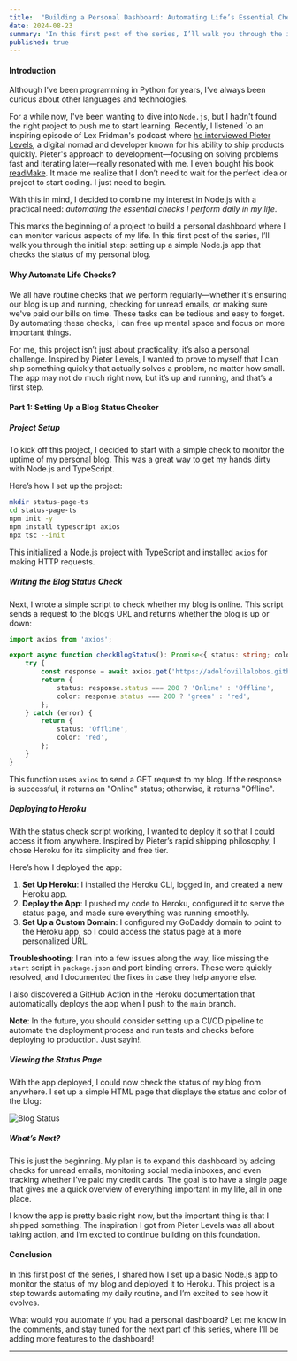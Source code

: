 ```yaml
---
title:  "Building a Personal Dashboard: Automating Life’s Essential Checks – Part 1"
date: 2024-08-23
summary: 'In this first post of the series, I’ll walk you through the initial step: setting up a simple Node.js app that checks the status of my personal blog.'
published: true
---
```


#### Introduction

Although I've been programming in Python for years, I've always been curious about other languages and technologies.

For a while now, I've been wanting to dive into `Node.js`, but I hadn't found the right project to push me to start learning. Recently, I listened `o an inspiring episode of Lex Fridman's podcast where [he interviewed Pieter Levels](https://youtu.be/oFtjKbXKqbg?si=HHh5lMkiMqoW0ejd), a digital nomad and developer known for his ability to ship products quickly. Pieter's approach to development—focusing on solving problems fast and iterating later—really resonated with me. I even bought his book [readMake](https://readmake.com/). It made me realize that I don’t need to wait for the perfect idea or project to start coding. I just need to begin.

With this in mind, I decided to combine my interest in Node.js with a practical need: *automating the essential checks I perform daily in my life*.

This marks the beginning of a project to build a personal dashboard where I can monitor various aspects of my life. In this first post of the series, I’ll walk you through the initial step: setting up a simple Node.js app that checks the status of my personal blog.

#### Why Automate Life Checks?

We all have routine checks that we perform regularly—whether it's ensuring our blog is up and running, checking for unread emails, or making sure we've paid our bills on time. These tasks can be tedious and easy to forget. By automating these checks, I can free up mental space and focus on more important things.

For me, this project isn’t just about practicality; it’s also a personal challenge. Inspired by Pieter Levels, I wanted to prove to myself that I can ship something quickly that actually solves a problem, no matter how small. The app may not do much right now, but it’s up and running, and that’s a first step.

#### Part 1: Setting Up a Blog Status Checker

##### Project Setup

To kick off this project, I decided to start with a simple check to monitor the uptime of my personal blog. This was a great way to get my hands dirty with Node.js and TypeScript.

Here’s how I set up the project:

```bash
mkdir status-page-ts
cd status-page-ts
npm init -y
npm install typescript axios
npx tsc --init
```

This initialized a Node.js project with TypeScript and installed `axios` for making HTTP requests.

##### Writing the Blog Status Check

Next, I wrote a simple script to check whether my blog is online. This script sends a request to the blog’s URL and returns whether the blog is up or down:

```typescript
import axios from 'axios';

export async function checkBlogStatus(): Promise<{ status: string; color: string }> {
    try {
        const response = await axios.get('https://adolfovillalobos.github.io/website');
        return {
            status: response.status === 200 ? 'Online' : 'Offline',
            color: response.status === 200 ? 'green' : 'red',
        };
    } catch (error) {
        return {
            status: 'Offline',
            color: 'red',
        };
    }
}
```

This function uses `axios` to send a GET request to my blog. If the response is successful, it returns an "Online" status; otherwise, it returns "Offline".

##### Deploying to Heroku

With the status check script working, I wanted to deploy it so that I could access it from anywhere. Inspired by Pieter’s rapid shipping philosophy, I chose Heroku for its simplicity and free tier.

Here’s how I deployed the app:

1. **Set Up Heroku**: I installed the Heroku CLI, logged in, and created a new Heroku app.
2. **Deploy the App**: I pushed my code to Heroku, configured it to serve the status page, and made sure everything was running smoothly.
3. **Set Up a Custom Domain**: I configured my GoDaddy domain to point to the Heroku app, so I could access the status page at a more personalized URL.

**Troubleshooting**:
I ran into a few issues along the way, like missing the `start` script in `package.json` and port binding errors. These were quickly resolved, and I documented the fixes in case they help anyone else.

I also discovered a GitHub Action in the Heroku documentation that automatically deploys the app when I push to the `main` branch.  

**Note**: In the future, you should consider setting up a CI/CD pipeline to automate the deployment process and run tests and checks before deploying to production. Just sayin!.

##### Viewing the Status Page

With the app deployed, I could now check the status of my blog from anywhere. I set up a simple HTML page that displays the status and color of the blog:

![Blog Status](../assets/images/2024-08-23-final-result-status-page.png)

##### What’s Next?

This is just the beginning. My plan is to expand this dashboard by adding checks for unread emails, monitoring social media inboxes, and even tracking whether I’ve paid my credit cards. The goal is to have a single page that gives me a quick overview of everything important in my life, all in one place.

I know the app is pretty basic right now, but the important thing is that I shipped something. The inspiration I got from Pieter Levels was all about taking action, and I’m excited to continue building on this foundation.



#### Conclusion

In this first post of the series, I shared how I set up a basic Node.js app to monitor the status of my blog and deployed it to Heroku. This project is a step towards automating my daily routine, and I’m excited to see how it evolves.

What would you automate if you had a personal dashboard? Let me know in the comments, and stay tuned for the next part of this series, where I’ll be adding more features to the dashboard!

---